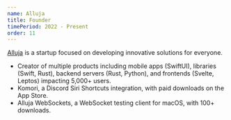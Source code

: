 ```yaml
---
name: Alluja
title: Founder
timePeriod: 2022 - Present
order: 11
---
```


[Alluja](https://alluja.com) is a startup focused on developing innovative solutions for everyone.
- Creator of multiple products including mobile apps (SwiftUI), libraries (Swift, Rust), backend servers (Rust, Python), and frontends (Svelte, Leptos) impacting 5,000+ users.
- Komori, a Discord Siri Shortcuts integration, with paid downloads on the App Store.
- Alluja WebSockets, a WebSocket testing client for macOS, with 100+ downloads.
